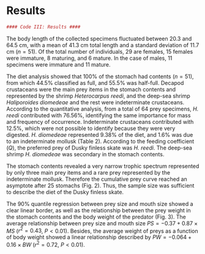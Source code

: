 # Results

```r
#### Code III: Results ####
```

The body length of the collected specimens fluctuated between 20.3 and 64.5 cm, with a mean of 41.3 cm total length and a standard deviation of 11.7 cm ($n=51$). Of the total number of individuals, 29 are females, 15 females were immature, 8 maturing, and 6 mature. In the case of males, 11 specimens were immature and 11 mature.

The diet analysis showed that 100% of the stomach had contents ($n=51$), from which 44.5% classified as full, and 55.5% was half-full. Decapod crustaceans were the main prey items in the stomach contents and represented by the shrimp _Heterocarpus reedi_, and the deep-sea shrimp _Haliporoides diomedeae_ and the rest were indeterminate crustaceans. According to the quantitative analysis, from a total of 64 prey specimens, _H. reedi_ contributed with 76.56%, identifying the same importance for mass and frequency of occurrence. Indeterminate crustaceans contributed with 12.5%, which were not possible to identify because they were very digested. _H. diomedeae_ represented 9.38% of the diet, and 1.6% was due to an indeterminate mollusk (Table 2). According to the feeding coefficient ($Q$), the preferred prey of Dusky finless skate was _H. reedi_. The deep-sea shrimp _H. diomedeae_ was secondary in the stomach contents.

The stomach contents revealed a very narrow trophic spectrum represented by only three main prey items and a rare prey represented by the indeterminate mollusk. Therefore the cumulative prey curve reached an asymptote after 25 stomachs (Fig. 2). Thus, the sample size was sufficient to describe the diet of the Dusky finless skate.

The 90% quantile regression between prey size and mouth size showed a clear linear border, as well as the relationship between the prey weight in the stomach contents and the body weight of the predator (Fig. 3). The average relationship between prey size and mouth size $PS = - 0.37 + 0.87 \times MS$ ($r^2 = 0.43$, $P<0.01$). Besides, the average weight of preys as a function of body weight showed a linear relationship described by $PW= -0.064 + 0.16 \times BW$ ($r^2=0.72$, $P<0.01$).

